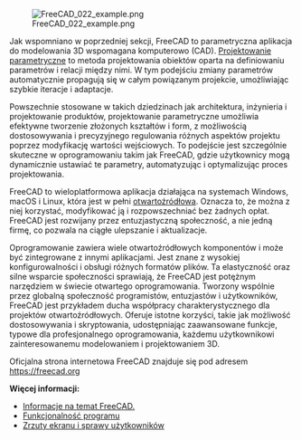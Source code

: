 <languages/>

{{Docnav/pl
|[[Manual:Introduction/pl|Słowo wstępne]]
|[[Manual:Installing/pl|Instalacja]]
|[[Manual:Introduction/pl|Podręcznik: Słowo wstępne]]
|IconL = Crystal Clear manual.png
|IconC = Crystal Clear manual.png
}}

{{Manual:TOC}}

[[File:FreeCAD 022 example.png]]

Jak wspomniano w poprzedniej sekcji, FreeCAD to parametryczna aplikacja do modelowania 3D wspomagana komputerowo (CAD). [https://en.wikipedia.org/wiki/Parametric_design Projektowanie parametryczne] to metoda projektowania obiektów oparta na definiowaniu parametrów i relacji między nimi. W tym podejściu zmiany parametrów automatycznie propagują się w całym powiązanym projekcie, umożliwiając szybkie iteracje i adaptacje. 

Powszechnie stosowane w takich dziedzinach jak architektura, inżynieria i projektowanie produktów, projektowanie parametryczne umożliwia efektywne tworzenie złożonych kształtów i form, z możliwością dostosowywania i precyzyjnego regulowania różnych aspektów projektu poprzez modyfikację wartości wejściowych. To podejście jest szczególnie skuteczne w oprogramowaniu takim jak FreeCAD, gdzie użytkownicy mogą dynamicznie ustawiać te parametry, automatyzując i optymalizując proces projektowania.

FreeCAD to wieloplatformowa aplikacja działająca na systemach Windows, macOS i Linux, która jest w pełni [https://en.wikipedia.org/wiki/Open_source otwartoźródłowa]. Oznacza to, że można z niej korzystać, modyfikować ją i rozpowszechniać bez żadnych opłat. FreeCAD jest rozwijany przez entuzjastyczną społeczność, a nie jedną firmę, co pozwala na ciągłe ulepszanie i aktualizacje.

Oprogramowanie zawiera wiele otwartoźródłowych komponentów i może być zintegrowane z innymi aplikacjami. Jest znane z wysokiej konfigurowalności i obsługi różnych formatów plików. Ta elastyczność oraz silne wsparcie społeczności sprawiają, że FreeCAD jest potężnym narzędziem w świecie otwartego oprogramowania. Tworzony wspólnie przez globalną społeczność programistów, entuzjastów i użytkowników, FreeCAD jest przykładem ducha współpracy charakterystycznego dla projektów otwartoźródłowych. Oferuje istotne korzyści, takie jak możliwość dostosowywania i skryptowania, udostępniając zaawansowane funkcje, typowe dla profesjonalnego oprogramowania, każdemu użytkownikowi zainteresowanemu modelowaniem i projektowaniem 3D.

Oficjalna strona internetowa FreeCAD znajduje się pod adresem https://freecad.org

'''Więcej informacji:'''

* [[About_FreeCAD/pl|Informacje na temat FreeCAD.]]
* [[Feature_list/pl|Funkcjonalność programu]]
* [https://forum.freecad.org/viewforum.php?f=24 Zrzuty ekranu i sprawy użytkowników]


{{Docnav/pl
|[[Manual:Introduction/pl|Słowo wstępne]]
|[[Manual:Installing/pl|Instalacja]]
|[[Manual:Introduction/pl|Podręcznik: Słowo wstępne]]
|IconL = Crystal Clear manual.png
|IconC = Crystal Clear manual.png
}}
